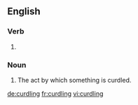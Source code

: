 
==English==

===Verb===
{{head|en}}

# {{present participle of|curdle}}

===Noun===
{{en-noun}}

# The act by which something is curdled.

[[de:curdling]]
[[fr:curdling]]
[[vi:curdling]]